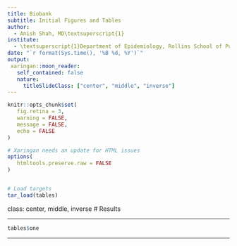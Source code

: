 ```yaml
---
title: Biobank
subtitle: Initial Figures and Tables
author:
  - Anish Shah, MD\textsuperscript{1}
institute:
  - \textsuperscript{1}Department of Epidemiology, Rollins School of Public Health,  Emory University, Atlanta, Georgia
date: "`r format(Sys.time(), '%B %d, %Y')`"
output:
 xaringan::moon_reader:
   self_contained: false
   nature:
     titleSlideClass: ["center", "middle", "inverse"]
---
```


```r
knitr::opts_chunk$set(
   fig.retina = 3,
   warning = FALSE,
   message = FALSE,
   echo = FALSE
)

# Xaringan needs an update for HTML issues
options(
   htmltools.preserve.raw = FALSE
)


# Load targets
tar_load(tables)
```

class: center, middle, inverse
# Results

---

```r
tables$one
```

---

```r

```


